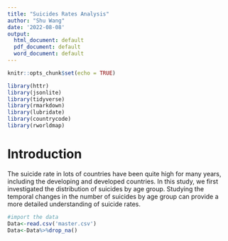 ```yaml
---
title: "Suicides Rates Analysis"
author: "Shu Wang"
date: '2022-08-08'
output:
  html_document: default
  pdf_document: default
  word_document: default
---
```


```r
knitr::opts_chunk$set(echo = TRUE)
```

```r
library(httr)
library(jsonlite)
library(tidyverse)
library(rmarkdown)
library(lubridate)
library(countrycode)
library(rworldmap)
```


# Introduction
The suicide rate in lots of countries have been quite high for many years, including the developing and developed countries. In this study, we first investigated the distribution of suicides by age group. Studying the temporal changes in the number of suicides by age group can provide a more detailed understanding of suicide rates.

```r
#import the data
Data<-read.csv('master.csv')
Data<-Data%>%drop_na()
```
